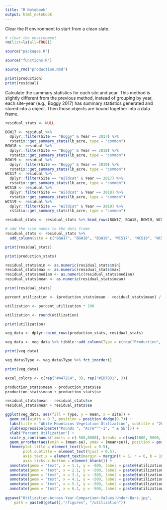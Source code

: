 ```yaml
---
title: "R Notebook"
output: html_notebook
---
```


Clear the R environment to start from a clean slate.

```r
# clear the environment
rm(list=ls(all=TRUE))
```

```r
source("packages.R")
```

```r
source("functions.R")
```

```r
source_rmd("production.Rmd")
```

```r
print(production)
print(residual)
```

Calculate the summary statistics for each site and year. This method is slightly different from the previous method, instead of grouping by year, each site-year (e.g., Boggy 2017) has summary statistics generated and stored into a object. Then those objects are bound together into a data frame.

```r
residual_stats <- NULL

BGW17 <- residual %>% 
  dplyr::filter(Site == "Boggy" & Year == 2017) %>% 
  rstatix::get_summary_stats(lb_acre, type = "common")
BGW18 <- residual %>% 
  dplyr::filter(Site == "Boggy" & Year == 2018) %>% 
  rstatix::get_summary_stats(lb_acre, type = "common")
BGW19 <- residual %>% 
  dplyr::filter(Site == "Boggy" & Year == 2019) %>% 
  rstatix::get_summary_stats(lb_acre, type = "common")
WCS17 <- residual %>% 
  dplyr::filter(Site == "Wildcat" & Year == 2017) %>% 
  rstatix::get_summary_stats(lb_acre, type = "common")
WCS18 <- residual %>% 
  dplyr::filter(Site == "Wildcat" & Year == 2018) %>% 
  rstatix::get_summary_stats(lb_acre, type = "common")
WCS19 <- residual %>% 
  dplyr::filter(Site == "Wildcat" & Year == 2019) %>% 
  rstatix::get_summary_stats(lb_acre, type = "common")

residual_stats <- residual_stats %>% bind_rows(BGW17, BGW18, BGW19, WCS17, WCS18, WCS19)

# add the site names to the data frame 
residual_stats <- residual_stats %>% 
  add_column(site = c("BGW17", "BGW18", "BGW19", "WCS17", "WCS18", "WCS19"), .before = 1)

print(residual_stats)
```

```r
print(production_stats)
```
```r
residual_stats$min <- as.numeric(residual_stats$min) 
residual_stats$max <- as.numeric(residual_stats$max)
residual_stats$median <- as.numeric(residual_stats$median)
residual_stats$mean <- as.numeric(residual_stats$mean)

print(residual_stats)
```

```r
percent_utilization <- (production_stats$mean - residual_stats$mean) / production_stats$mean

utilization <- percent_utilization * 100

utilization <- round(utilization)

print(utilization)
```
```r
veg_data <- dplyr::bind_rows(production_stats, residual_stats)

veg_data <- veg_data %>% tibble::add_column(Type = c(rep("Production", 6), rep("Availability", 6)), .after = "site")

print(veg_data)
```
```r
veg_data$Type <- veg_data$Type %>% fct_inorder()

print(veg_data)
```

```r
excel_colors <- c(rep("#4472C4", 3), rep("#ED7D31", 3))
```

```r
production_stats$mean - production_stats$se
production_stats$mean + production_stats$se
```
```r
residual_stats$mean - residual_stats$se
residual_stats$mean + residual_stats$se
```

```r
ggplot(veg_data, aes(fill = Type, y = mean, x = site)) +
  geom_col(width = 0.7, position = position_dodge(0.7)) +
  labs(title = "White Mountains Vegetation Utilization", subtitle = "2017-2019") +
  ylab(expression(paste("Pounds ", "Acre"^"-1", " ± SE"))) + 
  xlab("Percent Utilization") +
  scale_y_continuous(limits = c(-500,6000), breaks = c(seq(1000, 5000, by = 1000))) +
  geom_errorbar(aes(ymin = (mean-se), ymax = (mean+se)), position = position_dodge(0.7), width = 0.25) +
  theme(plot.title = element_text(hjust = 0.5),
        plot.subtitle = element_text(hjust = 0.5),
        axis.text.x = element_text(margin = margin(t = 5, r = 0, b = 10, l = 0)),
        axis.ticks.x.bottom = element_blank()) +
  annotate(geom = "text", x = 1.1, y = -500, label = paste0(utilization[1], "%")) +
  annotate(geom = "text", x = 2.1, y = -500, label = paste0(utilization[2], "%")) +
  annotate(geom = "text", x = 3.1, y = -500, label = paste0(utilization[3], "%")) +
  annotate(geom = "text", x = 4.1, y = -500, label = paste0(utilization[4], "%")) +
  annotate(geom = "text", x = 5.1, y = -500, label = paste0(utilization[5], "%")) +
  annotate(geom = "text", x = 6.1, y = -500, label = paste0(utilization[6], "%"))
  
ggsave("Utilization-Across-Year-Comparison-Values-Under-Bars.jpg", 
    path = paste0(getwd(),"/figures", "/utilization"))
```

